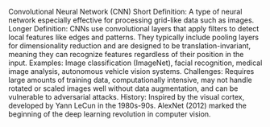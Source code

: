 Convolutional Neural Network (CNN)
Short Definition: A type of neural network especially effective for processing grid-like data such as images.
Longer Definition: CNNs use convolutional layers that apply filters to detect local features like edges and patterns. They typically include pooling layers for dimensionality reduction and are designed to be translation-invariant, meaning they can recognize features regardless of their position in the input.
Examples: Image classification (ImageNet), facial recognition, medical image analysis, autonomous vehicle vision systems.
Challenges: Requires large amounts of training data, computationally intensive, may not handle rotated or scaled images well without data augmentation, and can be vulnerable to adversarial attacks.
History: Inspired by the visual cortex, developed by Yann LeCun in the 1980s-90s. AlexNet (2012) marked the beginning of the deep learning revolution in computer vision.
